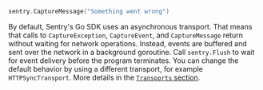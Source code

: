 ```go
sentry.CaptureMessage("Something went wrong")
```

By default, Sentry's Go SDK uses an asynchronous transport. That means that calls to `CaptureException`, `CaptureEvent`, and `CaptureMessage` return without waiting for network operations. Instead, events are buffered and sent over the network in a background goroutine. Call `sentry.Flush` to wait for event delivery before the program terminates. You can change the default behavior by using a different transport, for example `HTTPSyncTransport`. More details in the [`Transports` section](/platforms/go/configuration/transports/).
